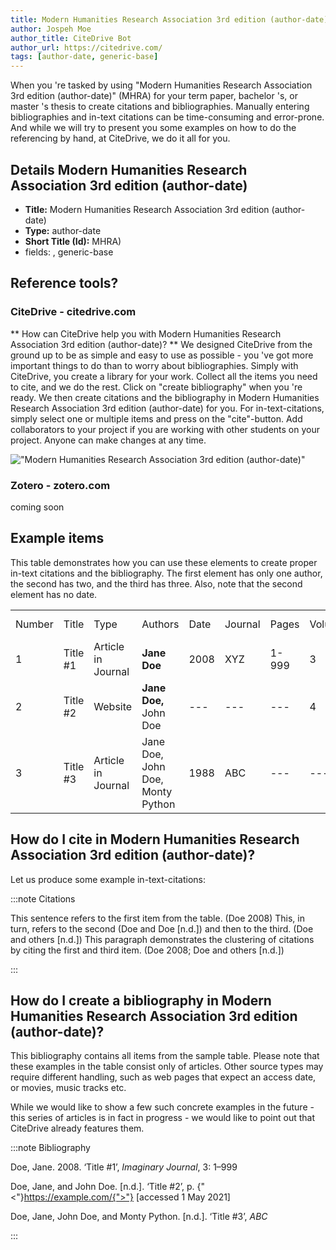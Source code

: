 ```yaml
---
title: Modern Humanities Research Association 3rd edition (author-date)
author: Jospeh Moe
author_title: CiteDrive Bot
author_url: https://citedrive.com/
tags: [author-date, generic-base]
---
```


When you 're tasked by using "Modern Humanities Research Association 3rd edition (author-date)" (MHRA) for your term paper, bachelor 's, or master 's thesis to create citations and bibliographies.
Manually entering bibliographies and in-text citations can be time-consuming and error-prone. And while we will try to present you some examples on how to do the referencing by hand, at CiteDrive, we do it all for you.

## Details  Modern Humanities Research Association 3rd edition (author-date)
* **Title:** Modern Humanities Research Association 3rd edition (author-date)
* **Type:** author-date
* **Short Title (Id):** MHRA)
* fields: , generic-base

## Reference tools?
### CiteDrive - citedrive.com
** How can CiteDrive help you with Modern Humanities Research Association 3rd edition (author-date)? **
We designed CiteDrive from the ground up to be as simple and easy to use as possible - you 've got more important things to do than to worry about bibliographies. Simply with CiteDrive, you create a library for your work. Collect all the items you need to cite, and we do the rest. Click on "create bibliography" when you 're ready. We then create citations and the bibliography in Modern Humanities Research Association 3rd edition (author-date) for you. For in-text-citations, simply select one or multiple items and press on the "cite"-button. Add collaborators to your project if you are working with other students on your project. Anyone can make changes at any time.


!["Modern Humanities Research Association 3rd edition (author-date)"](images/modern-humanities-research-association-3rd-edition-authordate.svg "Choose Modern Humanities Research Association 3rd edition (author-date) in the CiteDrive App")

### Zotero - zotero.com

coming soon

## Example items

This table demonstrates how you can use these elements to create proper in-text citations and the bibliography. The first element has only one author, the second has two, and the third has three. Also, note that the second element has no date.


<table>
  <tr>
   <td>Number
   </td>
   <td>Title
   </td>
   <td>Type
   </td>
   <td>Authors
   </td>
   <td>Date
   </td>
   <td>Journal
   </td>
   <td>Pages
   </td>
   <td>Volume
   </td>
   <td>Issue
   </td>
   <td>Access Date
   </td>
  </tr>
  <tr>
   <td>1
   </td>
   <td>Title #1
   </td>
   <td>Article in Journal
   </td>
   <td><strong>Jane Doe</strong>
   </td>
   <td>2008
   </td>
   <td>XYZ
   </td>
   <td>1-999
   </td>
   <td>3
   </td>
   <td>2
   </td>
   <td>--
   </td>
  </tr>
  <tr>
   <td>
2
   </td>
   <td>Title #2
   </td>
   <td>Website
   </td>
   <td><strong>Jane Doe, </strong>John Doe
   </td>
   <td>---
   </td>
   <td>---
   </td>
   <td>---
   </td>
   <td>4
   </td>
   <td>---
   </td>
   <td>2020-05-01
   </td>
  </tr>
  <tr>
   <td>3
   </td>
   <td>Title #3
   </td>
   <td>Article in Journal
   </td>
   <td>Jane Doe, John Doe, Monty Python
   </td>
   <td>1988
   </td>
   <td>ABC
   </td>
   <td>---
   </td>
   <td>---
   </td>
   <td>16
   </td>
   <td>---
   </td>
  </tr>
</table>



## How do I cite in  Modern Humanities Research Association 3rd edition (author-date)?

Let us produce some example in-text-citations:

:::note Citations


This sentence refers to the first item from the table. (Doe 2008) This, in turn, refers to the second (Doe and Doe [n.d.])
and then to the third.  (Doe and others [n.d.])
This paragraph demonstrates the clustering of citations by citing the first and third item. (Doe 2008; Doe and others [n.d.])

:::

## How do I create a bibliography in Modern Humanities Research Association 3rd edition (author-date)?

This bibliography contains all items from the sample table. Please note that these examples in the table consist only of articles. Other source types may require different handling, such as web pages that expect an access date, or movies, music tracks etc.

While we would like to show a few such concrete examples in the future - this series of articles is in fact in progress - we would like to point out that CiteDrive already features them.

:::note Bibliography

Doe, Jane. 2008. ‘Title #1’, <i>Imaginary Journal</i>, 3: 1–999

Doe, Jane, and John  Doe. [n.d.]. ‘Title #2’, p.  {"<"}https://example.com/{">"} [accessed 1 May 2021]

Doe, Jane, John Doe, and Monty Python. [n.d.]. ‘Title #3’, <i>ABC</i>



:::


        